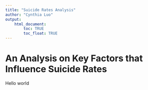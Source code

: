```yaml
---
title: "Suicide Rates Analysis"
author: "Cynthia Luo"
output: 
    html_document:
        toc: TRUE
        toc_float: TRUE
---
```


# An Analysis on Key Factors that Influence Suicide Rates

Hello world
